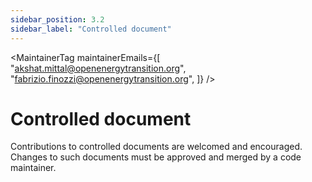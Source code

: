 ```yaml
---
sidebar_position: 3.2
sidebar_label: "Controlled document"
---
```



<MaintainerTag
  maintainerEmails={[
    "akshat.mittal@openenergytransition.org",
    "fabrizio.finozzi@openenergytransition.org",
  ]}
/>

# Controlled document

Contributions to controlled documents are welcomed and encouraged. Changes to such documents must be approved and merged by a code maintainer.
